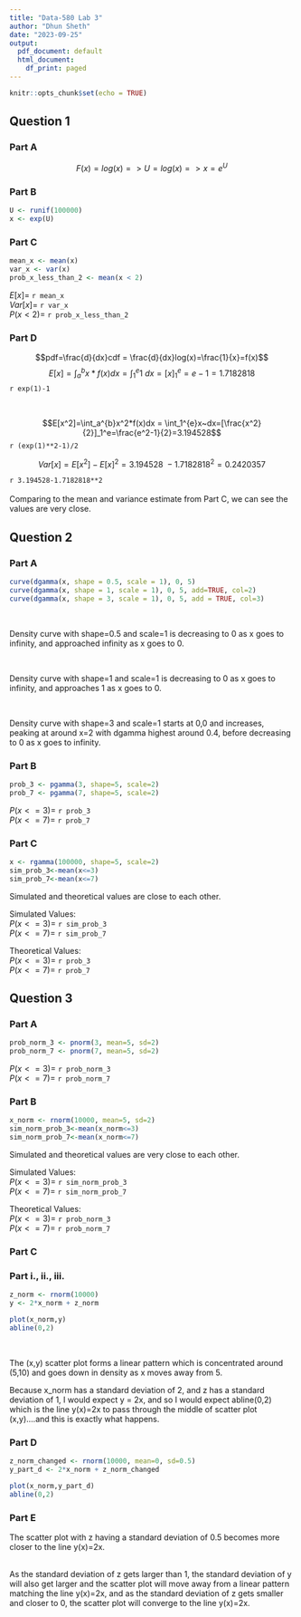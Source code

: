---
title: "Data-580 Lab 3"
author: "Dhun Sheth"
date: "2023-09-25"
output:
  pdf_document: default
  html_document:
    df_print: paged
---

```{r setup, include=FALSE}
knitr::opts_chunk$set(echo = TRUE)
```

## Question 1

### Part A

$$F(x)=log(x) => U=log(x) => x=e^U$$

### Part B

```{R question_1b}

U <- runif(100000)
x <- exp(U)

```


### Part C

```{R question_1c}

mean_x <- mean(x)
var_x <- var(x)
prob_x_less_than_2 <- mean(x < 2)

```

$E[x]=$ `r mean_x` \
$Var[x]=$ `r var_x` \
$P(x < 2)=$ `r prob_x_less_than_2` \


### Part D

$$pdf=\frac{d}{dx}cdf = \frac{d}{dx}log(x)=\frac{1}{x}=f(x)$$
$$E[x]=\int_a^{b}x*f(x)dx = \int_1^{e}1~dx=[x]_1^e=e-1=1.7182818$$
`r exp(1)-1`

\

$$E[x^2]=\int_a^{b}x^2*f(x)dx = \int_1^{e}x~dx=[\frac{x^2}{2}]_1^e=\frac{e^2-1}{2}=3.194528$$
`r (exp(1)**2-1)/2`

$$Var[x]=E[x^2]-E[x]^2=3.194528 ~- 1.7182818^2= 0.2420357$$

`r 3.194528-1.7182818**2` \
\
Comparing to the mean and variance estimate from Part C, we can see the values are very close. 
\

## Question 2

### Part A
```{r question_2a}

curve(dgamma(x, shape = 0.5, scale = 1), 0, 5)
curve(dgamma(x, shape = 1, scale = 1), 0, 5, add=TRUE, col=2)
curve(dgamma(x, shape = 3, scale = 1), 0, 5, add = TRUE, col=3)

```
\

Density curve with shape=0.5 and scale=1 is decreasing to 0 as x goes to infinity, and approached infinity as x goes to 0. \

\

Density curve with shape=1 and scale=1 is decreasing to 0 as x goes to infinity, and approaches 1 as x goes to 0. \

\ 

Density curve with shape=3 and scale=1 starts at 0,0 and increases, peaking at around x=2 with dgamma highest around 0.4, before decreasing to 0 as x goes to infinity. 


### Part B

```{r question_2b}

prob_3 <- pgamma(3, shape=5, scale=2)
prob_7 <- pgamma(7, shape=5, scale=2)

```

$P(x<=3)=$ `r prob_3` \
$P(x<=7)=$ `r prob_7`


### Part C
```{r question_2c}

x <- rgamma(100000, shape=5, scale=2)
sim_prob_3<-mean(x<=3)
sim_prob_7<-mean(x<=7)

```

Simulated and theoretical values are close to each other. \

Simulated Values: \
$P(x<=3)=$ `r sim_prob_3` \
$P(x<=7)=$ `r sim_prob_7` \

Theoretical Values: \
$P(x<=3)=$ `r prob_3` \
$P(x<=7)=$ `r prob_7` \

## Question 3

### Part A
```{r question_3a}

prob_norm_3 <- pnorm(3, mean=5, sd=2)
prob_norm_7 <- pnorm(7, mean=5, sd=2)

```

$P(x<=3)=$ `r prob_norm_3` \
$P(x<=7)=$ `r prob_norm_7`

### Part B
```{r question_3b}


x_norm <- rnorm(10000, mean=5, sd=2)
sim_norm_prob_3<-mean(x_norm<=3)
sim_norm_prob_7<-mean(x_norm<=7)

```

Simulated and theoretical values are very close to each other. \

Simulated Values: \
$P(x<=3)=$ `r sim_norm_prob_3` \
$P(x<=7)=$ `r sim_norm_prob_7` \

Theoretical Values: \
$P(x<=3)=$ `r prob_norm_3` \
$P(x<=7)=$ `r prob_norm_7` \

### Part C

### Part i., ii., iii.
```{r question_3c}

z_norm <- rnorm(10000)
y <- 2*x_norm + z_norm

plot(x_norm,y)
abline(0,2)
```
\

The (x,y) scatter plot forms a linear pattern which is concentrated around (5,10) and goes down in density as x moves away from 5. 

Because x_norm has a standard deviation of 2, and z has a standard deviation of 1, I would expect y = 2x, and so I would expect abline(0,2) which is the line y(x)=2x to pass through the middle of scatter plot (x,y)....and this is exactly what happens. 

### Part D
```{r question_3d}

z_norm_changed <- rnorm(10000, mean=0, sd=0.5)
y_part_d <- 2*x_norm + z_norm_changed

plot(x_norm,y_part_d)
abline(0,2)
```

### Part E
The scatter plot with z having a standard deviation of 0.5 becomes more closer to the line y(x)=2x. \
\

As the standard deviation of z gets larger than 1, the standard deviation of y will also get larger and the scatter plot will move away from a linear pattern matching the line y(x)=2x, and as the standard deviation of z gets smaller and closer to 0, the scatter plot will converge to the line y(x)=2x.
